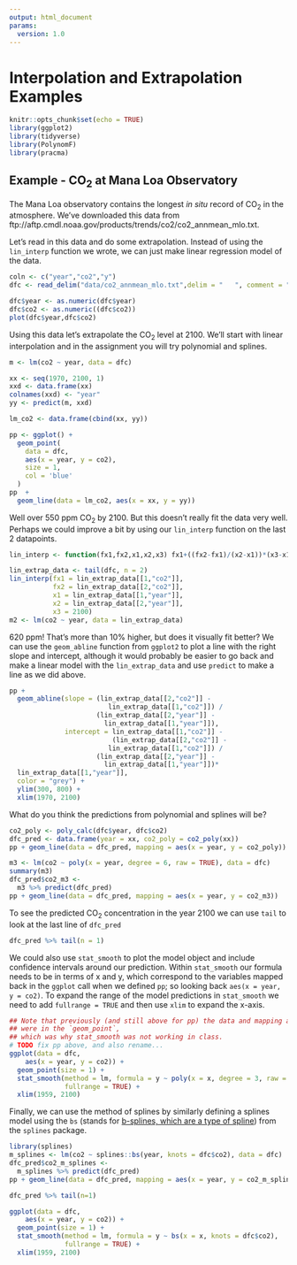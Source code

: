 ```yaml
---
output: html_document
params:
  version: 1.0
---
```


# Interpolation and Extrapolation Examples {.unnumbered}

```r
knitr::opts_chunk$set(echo = TRUE)
library(ggplot2)
library(tidyverse)
library(PolynomF)
library(pracma)
```

## Example - CO~2~ at Mana Loa Observatory

The Mana Loa observatory contains the longest *in situ* record of CO~2~ in the atmosphere. We've downloaded this data from  ftp://aftp.cmdl.noaa.gov/products/trends/co2/co2_annmean_mlo.txt. 

Let's read in this data and do some extrapolation. Instead of using the `lin_interp` function we wrote, we can just make linear regression model of the data. 

```r
coln <- c("year","co2","y")
dfc <- read_delim("data/co2_annmean_mlo.txt",delim = "   ", comment = "#",col_names = coln)

dfc$year <- as.numeric(dfc$year)
dfc$co2 <- as.numeric((dfc$co2))
plot(dfc$year,dfc$co2)


```

Using this data let's extrapolate the CO~2~ level at 2100. We'll start with linear interpolation and in the assignment you will try polynomial and splines.

```r
m <- lm(co2 ~ year, data = dfc)

xx <- seq(1970, 2100, 1)
xxd <- data.frame(xx)
colnames(xxd) <- "year"
yy <- predict(m, xxd)

lm_co2 <- data.frame(cbind(xx, yy))

pp <- ggplot() +
  geom_point(
    data = dfc,
    aes(x = year, y = co2),
    size = 1,
    col = 'blue'
  )
pp  +
  geom_line(data = lm_co2, aes(x = xx, y = yy))
```

Well over 550 ppm CO~2~ by 2100. But this doesn't really fit the data very well. Perhaps we could improve a bit by using our `lin_interp` function on the last 2 datapoints. 

```r
lin_interp <- function(fx1,fx2,x1,x2,x3) fx1+((fx2-fx1)/(x2-x1))*(x3-x1)
```


```r
lin_extrap_data <- tail(dfc, n = 2)
lin_interp(fx1 = lin_extrap_data[[1,"co2"]],
           fx2 = lin_extrap_data[[2,"co2"]], 
           x1 = lin_extrap_data[[1,"year"]],
           x2 = lin_extrap_data[[2,"year"]], 
           x3 = 2100)
m2 <- lm(co2 ~ year, data = lin_extrap_data)

```

620 ppm! That's more than 10% higher, but does it visually fit better? We can use the `geom_abline` function from `ggplot2` to plot a line with the right slope and intercept, although it would probably be easier to go back and make a linear model with the `lin_extrap_data` and use `predict` to make a line as we did above. 

```r
pp +
  geom_abline(slope = (lin_extrap_data[[2,"co2"]] - 
                         lin_extrap_data[[1,"co2"]]) / 
                      (lin_extrap_data[[2,"year"]] - 
                        lin_extrap_data[[1,"year"]]), 
              intercept = lin_extrap_data[[1,"co2"]] -
                          (lin_extrap_data[[2,"co2"]] - 
                         lin_extrap_data[[1,"co2"]]) / 
                      (lin_extrap_data[[2,"year"]] - 
                        lin_extrap_data[[1,"year"]])*
  lin_extrap_data[[1,"year"]], 
  color = "grey") + 
  ylim(300, 800) + 
  xlim(1970, 2100)
```

What do you think the predictions from polynomial and splines will be? 

```r
co2_poly <- poly_calc(dfc$year, dfc$co2)
dfc_pred <- data.frame(year = xx, co2_poly = co2_poly(xx))
pp + geom_line(data = dfc_pred, mapping = aes(x = year, y = co2_poly))


```

```r
m3 <- lm(co2 ~ poly(x = year, degree = 6, raw = TRUE), data = dfc)
summary(m3)
dfc_pred$co2_m3 <- 
  m3 %>% predict(dfc_pred) 
pp + geom_line(data = dfc_pred, mapping = aes(x = year, y = co2_m3))

```
To see the predicted CO~2~ concentration in the year 2100 we can use `tail` to look at the last line of `dfc_pred`
```r
dfc_pred %>% tail(n = 1)
```

We could also use `stat_smooth` to plot the model object and include confidence intervals around our prediction. Within `stat_smooth` our formula needs to be in terms of x and y, which correspond to the variables mapped back in the `ggplot` call when we defined `pp`; so looking back `aes(x = year, y = co2)`. To expand the range of the model predictions in `stat_smooth` we need to add `fullrange = TRUE` and then use `xlim` to expand the x-axis. 

```r
## Note that previously (and still above for pp) the data and mapping arguments
## were in the `geom_point`, 
## which was why stat_smooth was not working in class.  
# TODO fix pp above, and also rename...
ggplot(data = dfc,
    aes(x = year, y = co2)) +
  geom_point(size = 1) + 
  stat_smooth(method = lm, formula = y ~ poly(x = x, degree = 3, raw = TRUE), 
              fullrange = TRUE) + 
  xlim(1959, 2100)
```

Finally, we can use the method of splines by similarly defining a splines model using the `bs` (stands for [b-splines, which are a type of spline](https://en.wikipedia.org/wiki/B-spline)) from the `splines` package.  

```r
library(splines)
m_splines <- lm(co2 ~ splines::bs(year, knots = dfc$co2), data = dfc)
dfc_pred$co2_m_splines <- 
  m_splines %>% predict(dfc_pred) 
pp + geom_line(data = dfc_pred, mapping = aes(x = year, y = co2_m_splines))
```

```r
dfc_pred %>% tail(n=1)
```

```r
ggplot(data = dfc,
    aes(x = year, y = co2)) +
  geom_point(size = 1) + 
  stat_smooth(method = lm, formula = y ~ bs(x = x, knots = dfc$co2), 
              fullrange = TRUE) + 
  xlim(1959, 2100)
```


